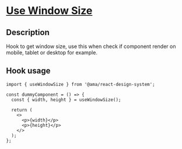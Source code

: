 
<Meta title="Hooks/Use Window Size/Use Window Size Docs" />

<h1 className="mb-32">
  <u>Use Window Size</u>
</h1>

<h2>Description</h2>

<p className="fs-16">Hook to get window size, use this when check if component render on mobile, tablet or desktop for example.</p>

<h2>Hook usage</h2>

```tsx
import { useWindowSize } from '@ama/react-design-system';

const dummyComponent = () => {
  const { width, height } = useWindowSize();

  return (
    <>
      <p>{width}</p>
      <p>{height}</p>
    </>
  );
};
```
